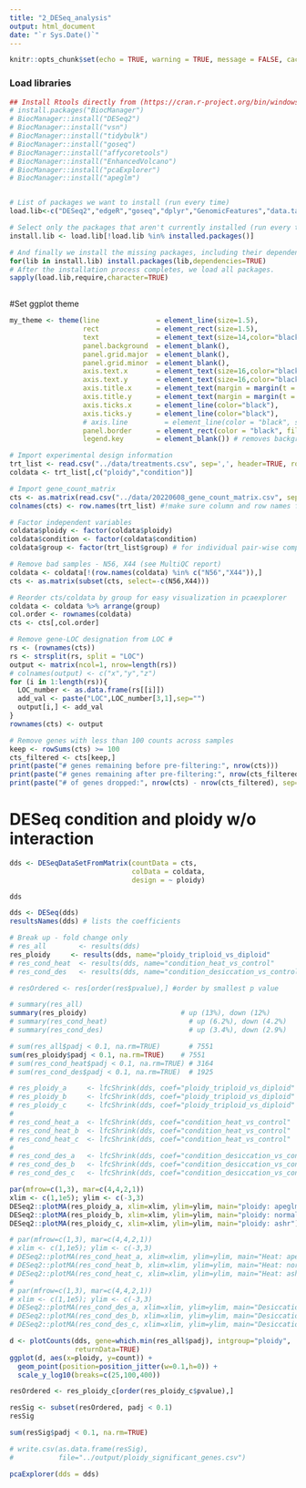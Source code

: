```yaml
---
title: "2_DESeq_analysis"
output: html_document
date: "`r Sys.Date()`"
---
```


```r
knitr::opts_chunk$set(echo = TRUE, warning = TRUE, message = FALSE, cache = TRUE)
```

### Load libraries
```r

## Install Rtools directly from (https://cran.r-project.org/bin/windows/Rtools/), then install these on first run:
# install.packages("BiocManager")
# BiocManager::install("DESeq2")
# BiocManager::install("vsn")
# BiocManager::install("tidybulk")
# BiocManager::install("goseq")
# BiocManager::install("affycoretools")
# BiocManager::install("EnhancedVolcano")
# BiocManager::install("pcaExplorer")
# BiocManager::install("apeglm")


# List of packages we want to install (run every time)
load.lib<-c("DESeq2","edgeR","goseq","dplyr","GenomicFeatures","data.table","calibrate","affycoretools","data.table","vsn","tidybulk","ggplot2","cowplot","pheatmap","gplots","RColorBrewer","EnhancedVolcano","pcaExplorer","readxl","apeglm","ashr","tibble","plotly")

# Select only the packages that aren't currently installed (run every time)
install.lib <- load.lib[!load.lib %in% installed.packages()]

# And finally we install the missing packages, including their dependency.
for(lib in install.lib) install.packages(lib,dependencies=TRUE)
# After the installation process completes, we load all packages.
sapply(load.lib,require,character=TRUE)
                        
```

#Set ggplot theme
```r

my_theme <- theme(line              = element_line(size=1.5),
                  rect              = element_rect(size=1.5),
                  text              = element_text(size=14,color="black"),
                  panel.background  = element_blank(),
                  panel.grid.major  = element_blank(), 
                  panel.grid.minor  = element_blank(),
                  axis.text.x       = element_text(size=16,color="black"),
                  axis.text.y       = element_text(size=16,color="black"),
                  axis.title.x      = element_text(margin = margin(t = 10, r = 0, b = 0, l = 0)),
                  axis.title.y      = element_text(margin = margin(t = 0, r = 10, b = 0, l = 0)),
                  axis.ticks.x      = element_line(color="black"),
                  axis.ticks.y      = element_line(color="black"),
                  # axis.line         = element_line(color = "black", size = 0.1),
                  panel.border      = element_rect(color = "black", fill=NA, size=1.5),
                  legend.key        = element_blank()) # removes background of legend bullets
```

```r

# Import experimental design information
trt_list <- read.csv("../data/treatments.csv", sep=',', header=TRUE, row.names = "ID")
coldata <- trt_list[,c("ploidy","condition")]

# Import gene_count_matrix
cts <- as.matrix(read.csv("../data/20220608_gene_count_matrix.csv", sep=',', header=TRUE, row.names = "gene_id"))
colnames(cts) <- row.names(trt_list) #!make sure column and row names for coldata and cts match

# Factor independent variables
coldata$ploidy <- factor(coldata$ploidy)
coldata$condition <- factor(coldata$condition)
coldata$group <- factor(trt_list$group) # for individual pair-wise comparisions

# Remove bad samples - N56, X44 (see MultiQC report)
coldata <- coldata[!(row.names(coldata) %in% c("N56","X44")),]
cts <- as.matrix(subset(cts, select=-c(N56,X44)))

# Reorder cts/coldata by group for easy visualization in pcaexplorer
coldata <- coldata %>% arrange(group)
col.order <- rownames(coldata)
cts <- cts[,col.order]

# Remove gene-LOC designation from LOC #
rs <- (rownames(cts))
rs <- strsplit(rs, split = "LOC")
output <- matrix(ncol=1, nrow=length(rs))
# colnames(output) <- c("x","y","z")
for (i in 1:length(rs)){
  LOC_number <- as.data.frame(rs[[i]])
  add_val <- paste("LOC",LOC_number[3,1],sep="")
  output[i,] <- add_val
}
rownames(cts) <- output
```

```r

# Remove genes with less than 100 counts across samples 
keep <- rowSums(cts) >= 100
cts_filtered <- cts[keep,]
print(paste("# genes remaining before pre-filtering:", nrow(cts)))
print(paste("# genes remaining after pre-filtering:", nrow(cts_filtered)))
print(paste("# of genes dropped:", nrow(cts) - nrow(cts_filtered), sep=" "))
```

# DESeq condition and ploidy w/o interaction
```r
dds <- DESeqDataSetFromMatrix(countData = cts,
                              colData = coldata,
                              design = ~ ploidy)

dds 

dds <- DESeq(dds)
resultsNames(dds) # lists the coefficients

```
```r
# Break up - fold change only
# res_all        <- results(dds)
res_ploidy     <- results(dds, name="ploidy_triploid_vs_diploid"       )
# res_cond_heat  <- results(dds, name="condition_heat_vs_control"        )
# res_cond_des   <- results(dds, name="condition_desiccation_vs_control" )
```

```r

# resOrdered <- res[order(res$pvalue),] #order by smallest p value 

# summary(res_all)
summary(res_ploidy)                       # up (13%), down (12%)
# summary(res_cond_heat)                    # up (6.2%), down (4.2%)
# summary(res_cond_des)                     # up (3.4%), down (2.9%)

# sum(res_all$padj < 0.1, na.rm=TRUE)       # 7551
sum(res_ploidy$padj < 0.1, na.rm=TRUE)    # 7551
# sum(res_cond_heat$padj < 0.1, na.rm=TRUE) # 3164
# sum(res_cond_des$padj < 0.1, na.rm=TRUE)  # 1925

```


```r
# res_ploidy_a     <- lfcShrink(dds, coef="ploidy_triploid_vs_diploid"       ,type="apeglm")
# res_ploidy_b     <- lfcShrink(dds, coef="ploidy_triploid_vs_diploid"       ,type="normal")
# res_ploidy_c     <- lfcShrink(dds, coef="ploidy_triploid_vs_diploid"       ,type="ashr")
# 
# res_cond_heat_a  <- lfcShrink(dds, coef="condition_heat_vs_control"        ,type="apeglm")
# res_cond_heat_b  <- lfcShrink(dds, coef="condition_heat_vs_control"        ,type="normal")
# res_cond_heat_c  <- lfcShrink(dds, coef="condition_heat_vs_control"        ,type="ashr")
# 
# res_cond_des_a   <- lfcShrink(dds, coef="condition_desiccation_vs_control" ,type="apeglm")
# res_cond_des_b   <- lfcShrink(dds, coef="condition_desiccation_vs_control" ,type="normal")
# res_cond_des_c   <- lfcShrink(dds, coef="condition_desiccation_vs_control" ,type="ashr")

par(mfrow=c(1,3), mar=c(4,4,2,1))
xlim <- c(1,1e5); ylim <- c(-3,3)
DESeq2::plotMA(res_ploidy_a, xlim=xlim, ylim=ylim, main="ploidy: apeglm")
DESeq2::plotMA(res_ploidy_b, xlim=xlim, ylim=ylim, main="ploidy: normal")
DESeq2::plotMA(res_ploidy_c, xlim=xlim, ylim=ylim, main="ploidy: ashr")

# par(mfrow=c(1,3), mar=c(4,4,2,1))
# xlim <- c(1,1e5); ylim <- c(-3,3)
# DESeq2::plotMA(res_cond_heat_a, xlim=xlim, ylim=ylim, main="Heat: apeglm")
# DESeq2::plotMA(res_cond_heat_b, xlim=xlim, ylim=ylim, main="Heat: normal")
# DESeq2::plotMA(res_cond_heat_c, xlim=xlim, ylim=ylim, main="Heat: ashr")
# 
# par(mfrow=c(1,3), mar=c(4,4,2,1))
# xlim <- c(1,1e5); ylim <- c(-3,3)
# DESeq2::plotMA(res_cond_des_a, xlim=xlim, ylim=ylim, main="Desiccation: apeglm")
# DESeq2::plotMA(res_cond_des_b, xlim=xlim, ylim=ylim, main="Desiccation: normal")
# DESeq2::plotMA(res_cond_des_c, xlim=xlim, ylim=ylim, main="Desiccation: ashr")

```

```r
d <- plotCounts(dds, gene=which.min(res_all$padj), intgroup="ploidy", 
                returnData=TRUE)
ggplot(d, aes(x=ploidy, y=count)) + 
  geom_point(position=position_jitter(w=0.1,h=0)) + 
  scale_y_log10(breaks=c(25,100,400))

```


```r

resOrdered <- res_ploidy_c[order(res_ploidy_c$pvalue),]

resSig <- subset(resOrdered, padj < 0.1)
resSig

sum(resSig$padj < 0.1, na.rm=TRUE)

# write.csv(as.data.frame(resSig), 
#           file="../output/ploidy_significant_genes.csv")


```

```r
pcaExplorer(dds = dds)

```
